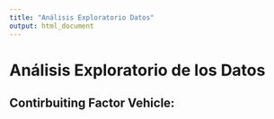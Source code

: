 ```yaml
---
title: "Análisis Exploratorio Datos"
output: html_document
---
```


# Análisis Exploratorio de los Datos

## Contirbuiting Factor Vehicle:
